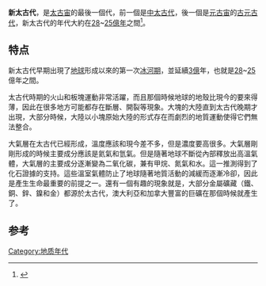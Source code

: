 {{Eons graphical timeline}}
'''新太古代'''，是[[太古宙|太古宙]]的最後一個代，前一個是[[中太古代|中太古代]]，後一個是[[元古宙|元古宙]]的[[古元古代|古元古代]]，新太古代的年代大約在[[28|28]]~[[25|25]][[億|億]][[年|年]]之間<ref>{{Cite book|title=中国大地构造学|last=万天丰著|first=|publisher=北京：地质出版社|year=2011.07|isbn=978-7-116-07219-0|location=|pages=30}}</ref>。

==特点 ==
新太古代早期出現了[[地球|地球]]形成以來的第一次[[冰河期|冰河期]]，並延續[[3|3]][[億|億]]年，也就是[[28|28]]~[[25|25]]億年之間。

太古代時期的火山和板塊運動非常活躍，而且那個時候地球的地殼比現今的要來得薄，因此在很多地方可能都存在斷層、開裂等現象。大塊的大陸直到太古代晚期才出現，大部分時候，大陸以小塊原始大陸的形式存在而劇烈的地質運動使得它們無法整合。

大氣層在太古代已經形成，溫度應該和現今差不多，但是濃度要高很多。大氣層剛剛形成的時候主要成分應該是氦氣和氫氣。但是隨著地球不斷從內部釋放出高溫氣體，大氣層的主要成分逐漸變為二氧化碳，兼有甲烷、氮氣和水。這一推測得到了化石證據的支持。這些溫室氣體防止了地球隨著地質活動的減緩而逐漸冷卻，因此是產生生命最重要的前提之一。還有一個有趣的現象就是，大部分金屬礦藏（鐵、銅、鋅、鎳和金）都源於太古代，澳大利亞和加拿大豐富的巨礦在那個時候就產生了。

==参考==
{{reflist}}
{{地質時代}}

[[Category:地质年代|Category:地质年代]]
